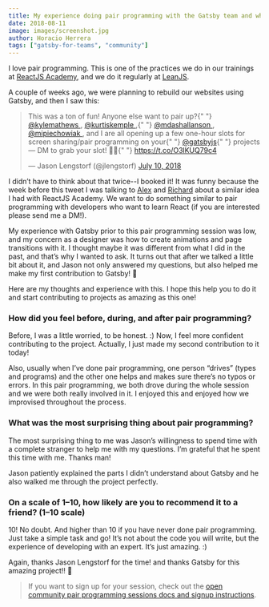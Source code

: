 ```yaml
---
title: My experience doing pair programming with the Gatsby team and why you should do it
date: 2018-08-11
image: images/screenshot.jpg
author: Horacio Herrera
tags: ["gatsby-for-teams", "community"]
---
```


I love pair programming. This is one of the practices we do in our trainings at [ReactJS Academy](https://reactjs.academy?utm_source=social&utm_medium=medium&utm_campaign=horacio-gatsby-post&utm_term=reactjs-academy), and we do it regularly at [LeanJS](https://leanjs.com?utm_source=social&utm_medium=medium&utm_campaign=horacio-gatsby-post&utm_term=leanjs).

A couple of weeks ago, we were planning to rebuild our websites using Gatsby, and then I saw this:

<blockquote class="twitter-tweet" data-lang="en">
  <p lang="en" dir="ltr">
    This was a ton of fun! Anyone else want to pair up?{" "}
    <a href="https://twitter.com/kylemathews?ref_src=twsrc%5Etfw">
      @kylemathews
    </a>
    , <a href="https://twitter.com/kurtiskemple?ref_src=twsrc%5Etfw">
      @kurtiskemple
    </a>,{" "}
    <a href="https://twitter.com/mdashallanson?ref_src=twsrc%5Etfw">
      @mdashallanson
    </a>
    , <a href="https://twitter.com/mipiechowiak?ref_src=twsrc%5Etfw">
      @mipiechowiak
    </a>, and I are all opening up a few one-hour slots for screen sharing/pair
    programming on your{" "}
    <a href="https://twitter.com/gatsbyjs?ref_src=twsrc%5Etfw">@gatsbyjs</a>{" "}
    projects — DM to grab your slot! 💪💜{" "}
    <a href="https://t.co/O3lKUQ79c4">https://t.co/O3lKUQ79c4</a>
  </p>
  &mdash; Jason Lengstorf (@jlengstorf) <a href="https://twitter.com/jlengstorf/status/1016721019376025600?ref_src=twsrc%5Etfw">July 10, 2018</a>
</blockquote>

I didn’t have to think about that twice--I booked it! It was funny because the week before this tweet I was talking to [Alex](https://twitter.com/alex_lobera) and [Richard](https://twitter.com/ric9176) about a similar idea I had with ReactJS Academy. We want to do something similar to pair programming with developers who want to learn React (if you are interested please send me a DM!).

My experience with Gatsby prior to this pair programming session was low, and my concern as a designer was how to create animations and page transitions with it. I thought maybe it was different from what I did in the past, and that’s why I wanted to ask. It turns out that after we talked a little bit about it, and Jason not only answered my questions, but also helped me make my first contribution to Gatsby! 🎉

Here are my thoughts and experience with this. I hope this help you to do it and start contributing to projects as amazing as this one!

### How did you feel before, during, and after pair programming?

Before, I was a little worried, to be honest. :) Now, I feel more confident contributing to the project. Actually, I just made my second contribution to it today!

Also, usually when I’ve done pair programming, one person “drives” (types and programs) and the other one helps and makes sure there’s no typos or errors. In this pair programming, we both drove during the whole session and we were both really involved in it. I enjoyed this and enjoyed how we improvised throughout the process.

### What was the most surprising thing about pair programming?

The most surprising thing to me was Jason’s willingness to spend time with a complete stranger to help me with my questions. I’m grateful that he spent this time with me. Thanks man!

Jason patiently explained the parts I didn’t understand about Gatsby and he also walked me through the project perfectly.

### On a scale of 1–10, how likely are you to recommend it to a friend? (1–10 scale)

10! No doubt. And higher than 10 if you have never done pair programming. Just take a simple task and go! It’s not about the code you will write, but the experience of developing with an expert. It’s just amazing. :)

Again, thanks Jason Lengstorf for the time! and thanks Gatsby for this amazing project!! 🎉

> If you want to sign up for your session, check out the [open community pair programming sessions docs and signup instructions](/contributing/pair-programming/).
